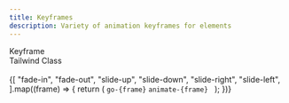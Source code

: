 ```yaml
---
title: Keyframes
description: Variety of animation keyframes for elements
---
```



<ReferenceTable>
  <Fragment slot="head">
    <tr>
      <th>
        <div>Keyframe</div>
      </th>
      <th>
        <div>Tailwind Class</div>
      </th>
      <th>
        <div>&nbsp;</div>
      </th>
    </tr>
  </Fragment>
  {[
    "fade-in",
    "fade-out",
    "slide-up",
    "slide-down",
    "slide-right",
    "slide-left",
  ].map((frame) => {
    return (
      <tr>
        <td>
          <code>go-{frame}</code>
        </td>
        <td>
          <code>animate-{frame}</code>
        </td>
        <td>&nbsp;</td>
      </tr>
    );
  })}
</ReferenceTable>

